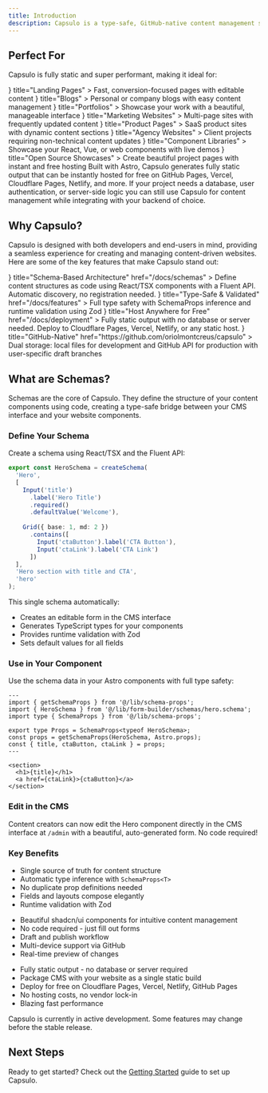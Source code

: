 ```yaml
---
title: Introduction
description: Capsulo is a type-safe, GitHub-native content management system. Its principles are simplicity, and control.
---
```



<GithubInfo
  owner="oriolmontcreus"
  repo="capsulo"
/>

## Perfect For

Capsulo is fully static and super performant, making it ideal for:

<InfoCards>
  <InfoCard 
    icon={<Zap />}
    title="Landing Pages"
  >
    Fast, conversion-focused pages with editable content
  </InfoCard>
  <InfoCard 
    icon={<FileText />}
    title="Blogs"
  >
    Personal or company blogs with easy content management
  </InfoCard>
  <InfoCard 
    icon={<User />}
    title="Portfolios"
  >
    Showcase your work with a beautiful, manageable interface
  </InfoCard>
  <InfoCard 
    icon={<Globe />}
    title="Marketing Websites"
  >
    Multi-page sites with frequently updated content
  </InfoCard>
  <InfoCard 
    icon={<Package />}
    title="Product Pages"
  >
    SaaS product sites with dynamic content sections
  </InfoCard>
  <InfoCard 
    icon={<Briefcase />}
    title="Agency Websites"
  >
    Client projects requiring non-technical content updates
  </InfoCard>
  <InfoCard 
    icon={<Code />}
    title="Component Libraries"
  >
    Showcase your React, Vue, or web components with live demos
  </InfoCard>
  <InfoCard 
    icon={<Lightbulb />}
    title="Open Source Showcases"
  >
    Create beautiful project pages with instant and free hosting
  </InfoCard>
</InfoCards>

<Callout>
  Built with Astro, Capsulo generates fully static output that can be instantly hosted for free on GitHub Pages, Vercel, Cloudflare Pages, Netlify, and more.
</Callout>

<Callout type="info">
  If your project needs a database, user authentication, or server-side logic you can still use Capsulo for content management while integrating with your backend of choice.
</Callout>

## Why Capsulo?

Capsulo is designed with both developers and end-users in mind, providing a seamless experience for creating and managing content-driven websites. Here are some of the key features that make Capsulo stand out:

<Cards>
  <Card 
    icon={<Code />}
    title="Schema-Based Architecture" 
    href="/docs/schemas"
  >
    Define content structures as code using React/TSX components with a Fluent API. Automatic discovery, no registration needed.
  </Card>
  <Card 
    icon={<Zap />}
    title="Type-Safe & Validated" 
    href="/docs/features"
  >
    Full type safety with SchemaProps inference and runtime validation using Zod
  </Card>
  <Card 
    icon={<Settings />}
    title="Host Anywhere for Free" 
    href="/docs/deployment"
  >
    Fully static output with no database or server needed. Deploy to Cloudflare Pages, Vercel, Netlify, or any static host.
  </Card>
  <Card 
    icon={<GitHub />}
    title="GitHub-Native" 
    href="https://github.com/oriolmontcreus/capsulo"
  >
    Dual storage: local files for development and GitHub API for production with user-specific draft branches
  </Card>
</Cards>

## What are Schemas?

Schemas are the core of Capsulo. They define the structure of your content components using code, creating a type-safe bridge between your CMS interface and your website components.

<Steps>

<Step>

### Define Your Schema

Create a schema using React/TSX and the Fluent API:

```typescript
export const HeroSchema = createSchema(
  'Hero',
  [
    Input('title')
      .label('Hero Title')
      .required()
      .defaultValue('Welcome'),
    
    Grid({ base: 1, md: 2 })
      .contains([
        Input('ctaButton').label('CTA Button'),
        Input('ctaLink').label('CTA Link')
      ])
  ],
  'Hero section with title and CTA',
  'hero'
);
```

This single schema automatically:
- Creates an editable form in the CMS interface
- Generates TypeScript types for your components
- Provides runtime validation with Zod
- Sets default values for all fields

</Step>

<Step>

### Use in Your Component

Use the schema data in your Astro components with full type safety:

```astro
---
import { getSchemaProps } from '@/lib/schema-props';
import { HeroSchema } from '@/lib/form-builder/schemas/hero.schema';
import type { SchemaProps } from '@/lib/schema-props';

export type Props = SchemaProps<typeof HeroSchema>;
const props = getSchemaProps(HeroSchema, Astro.props);
const { title, ctaButton, ctaLink } = props;
---

<section>
  <h1>{title}</h1>
  <a href={ctaLink}>{ctaButton}</a>
</section>
```

</Step>

<Step>

### Edit in the CMS

Content creators can now edit the Hero component directly in the CMS interface at `/admin` with a beautiful, auto-generated form. No code required!

</Step>

</Steps>

### Key Benefits

<Accordions type="single" collapsible>

<Accordion title="Schema-Driven Development">

- Single source of truth for content structure
- Automatic type inference with `SchemaProps<T>`
- No duplicate prop definitions needed
- Fields and layouts compose elegantly
- Runtime validation with Zod

</Accordion>

<Accordion title="For Content Creators">

- Beautiful shadcn/ui components for intuitive content management
- No code required - just fill out forms
- Draft and publish workflow
- Multi-device support via GitHub
- Real-time preview of changes

</Accordion>

<Accordion title="Static & Hostable Anywhere">

- Fully static output - no database or server required
- Package CMS with your website as a single static build
- Deploy for free on Cloudflare Pages, Vercel, Netlify, GitHub Pages
- No hosting costs, no vendor lock-in
- Blazing fast performance

</Accordion>

</Accordions>

<Callout type="warn">
  Capsulo is currently in active development. Some features may change before the stable release.
</Callout>

## Next Steps

Ready to get started? Check out the [Getting Started](/docs/getting-started) guide to set up Capsulo.
